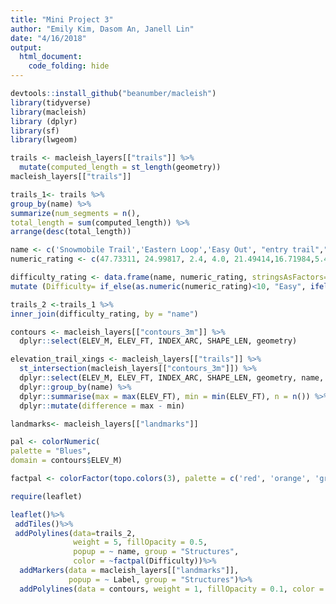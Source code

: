 ```yaml
---
title: "Mini Project 3"
author: "Emily Kim, Dasom An, Janell Lin"
date: "4/16/2018"
output: 
  html_document:
    code_folding: hide
---
```


```r
devtools::install_github("beanumber/macleish")
library(tidyverse)
library(macleish)
library (dplyr)
library(sf)
library(lwgeom)
```

```r
trails <- macleish_layers[["trails"]] %>%
  mutate(computed_length = st_length(geometry))
macleish_layers[["trails"]]

trails_1<- trails %>%
group_by(name) %>%
summarize(num_segments = n(),
total_length = sum(computed_length)) %>%
arrange(desc(total_length))

name <- c('Snowmobile Trail','Eastern Loop','Easy Out', "entry trail","Poplar Hill Road","Porcupine Trail", "Vernal Pool Loop","Western Loop")
numeric_rating <- c(47.73311, 24.99817, 2.4, 4.0, 21.49414,16.71984,5.4, 27.56704)

difficulty_rating <- data.frame(name, numeric_rating, stringsAsFactors=FALSE)%>%
mutate (Difficulty= if_else(as.numeric(numeric_rating)<10, "Easy", ifelse(as.numeric(numeric_rating)<30, "Moderate", "Hard")))

trails_2 <-trails_1 %>%
inner_join(difficulty_rating, by = "name")

```

```r
contours <- macleish_layers[["contours_3m"]] %>%
  dplyr::select(ELEV_M, ELEV_FT, INDEX_ARC, SHAPE_LEN, geometry)

elevation_trail_xings <- macleish_layers[["trails"]] %>%
  st_intersection(macleish_layers[["contours_3m"]]) %>%
  dplyr::select(ELEV_M, ELEV_FT, INDEX_ARC, SHAPE_LEN, geometry, name, color) %>%
  dplyr::group_by(name) %>%
  dplyr::summarise(max = max(ELEV_FT), min = min(ELEV_FT), n = n()) %>%
  dplyr::mutate(difference = max - min)
```

```r
landmarks<- macleish_layers[["landmarks"]]

pal <- colorNumeric(
palette = "Blues",
domain = contours$ELEV_M)

factpal <- colorFactor(topo.colors(3), palette = c('red', 'orange', 'green'),trails_2$Difficulty)

require(leaflet)

leaflet()%>%
 addTiles()%>%
 addPolylines(data=trails_2,
              weight = 5, fillOpacity = 0.5,
              popup = ~ name, group = "Structures",
              color = ~factpal(Difficulty))%>%
  addMarkers(data = macleish_layers[["landmarks"]],
             popup = ~ Label, group = "Structures")%>%
  addPolylines(data = contours, weight = 1, fillOpacity = 0.1, color = ~pal(ELEV_M))

```
















